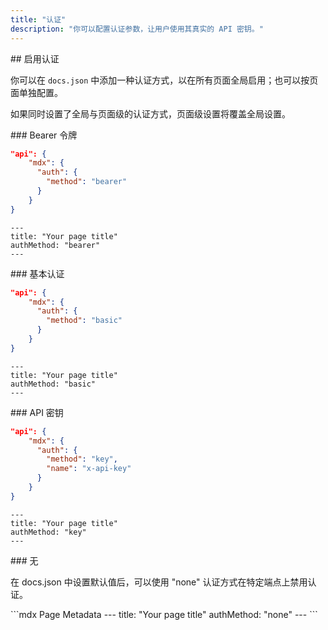 ```yaml
---
title: "认证"
description: "你可以配置认证参数，让用户使用其真实的 API 密钥。"
---
```




<div id="enabling-authentication">
  ## 启用认证
</div>

你可以在 `docs.json` 中添加一种认证方式，以在所有页面全局启用；也可以按页面单独配置。

如果同时设置了全局与页面级的认证方式，页面级设置将覆盖全局设置。

<div id="bearer-token">
  ### Bearer 令牌
</div>

<CodeGroup>

```json docs.json
"api": {
    "mdx": {
      "auth": {
        "method": "bearer"
      }
    }
}
```

```mdx Page Metadata
---
title: "Your page title"
authMethod: "bearer"
---
```

</CodeGroup>

<div id="basic-authentication">
  ### 基本认证
</div>

<CodeGroup>

```json docs.json
"api": {
    "mdx": {
      "auth": {
        "method": "basic"
      }
    }
}
```

```mdx Page Metadata
---
title: "Your page title"
authMethod: "basic"
---
```

</CodeGroup>

<div id="api-key">
  ### API 密钥
</div>

<CodeGroup>

```json docs.json
"api": {
    "mdx": {
      "auth": {
        "method": "key",
        "name": "x-api-key"
      }
    }
}
```

```mdx Page Metadata
---
title: "Your page title"
authMethod: "key"
---
```

</CodeGroup>

<div id="none">
  ### 无
</div>

在 docs.json 中设置默认值后，可以使用 "none" 认证方式在特定端点上禁用认证。

<CodeGroup>
```mdx Page Metadata
---
title: "Your page title"
authMethod: "none"
---
```
</CodeGroup>
